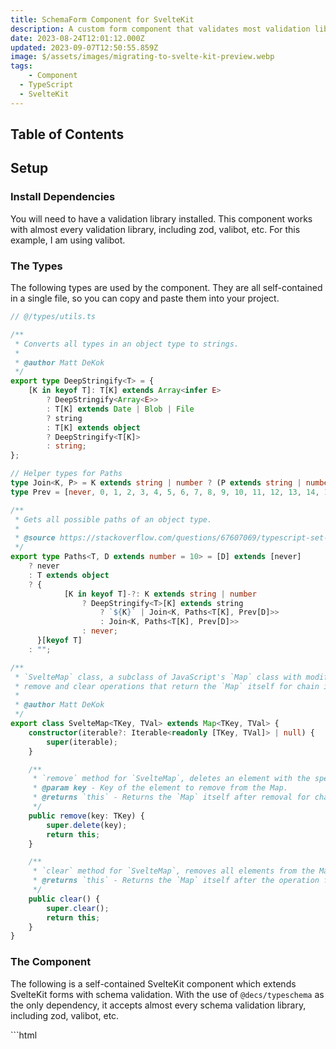 ```yaml
---
title: SchemaForm Component for SvelteKit
description: A custom form component that validates most validation library schemas.
date: 2023-08-24T12:01:12.000Z
updated: 2023-09-07T12:50:55.859Z
image: $/assets/images/migrating-to-svelte-kit-preview.webp
tags:
	- Component
  - TypeScript
  - SvelteKit
---
```


## Table of Contents

## Setup

### Install Dependencies

You will need to have a validation library installed. This component works with almost every validation library, including zod, valibot, etc. For this example, I am using valibot.

### The Types

The following types are used by the component. They are all self-contained in a single file, so you can copy and paste them into your project.

```ts
// @/types/utils.ts

/**
 * Converts all types in an object type to strings.
 * 
 * @author Matt DeKok
 */
export type DeepStringify<T> = {
	[K in keyof T]: T[K] extends Array<infer E>
		? DeepStringify<Array<E>>
		: T[K] extends Date | Blob | File
		? string
		: T[K] extends object
		? DeepStringify<T[K]>
		: string;
};

// Helper types for Paths
type Join<K, P> = K extends string | number ? (P extends string | number ? `${K}${"" extends P ? "" : "."}${P}` : never) : never;
type Prev = [never, 0, 1, 2, 3, 4, 5, 6, 7, 8, 9, 10, 11, 12, 13, 14, 15, 16, 17, 18, 19, 20, ...0[]];

/**
 * Gets all possible paths of an object type.
 * 
 * @source https://stackoverflow.com/questions/67607069/typescript-set-value-type-of-a-deep-nested-object-path
 */
export type Paths<T, D extends number = 10> = [D] extends [never]
	? never
	: T extends object
	? {
			[K in keyof T]-?: K extends string | number
				? DeepStringify<T>[K] extends string
					? `${K}` | Join<K, Paths<T[K], Prev[D]>>
					: Join<K, Paths<T[K], Prev[D]>>
				: never;
	  }[keyof T]
	: "";

/**
 * `SvelteMap` class, a subclass of JavaScript's `Map` class with modified methods for 
 * remove and clear operations that return the `Map` itself for chain invocations.
 * 
 * @author Matt DeKok
 */
export class SvelteMap<TKey, TVal> extends Map<TKey, TVal> {
	constructor(iterable?: Iterable<readonly [TKey, TVal]> | null) {
		super(iterable);
	}

	/**
	 * `remove` method for `SvelteMap`, deletes an element with the specified key from the Map.
	 * @param key - Key of the element to remove from the Map.
	 * @returns `this` - Returns the `Map` itself after removal for chain invocations.
	 */
	public remove(key: TKey) {
		super.delete(key);
		return this;
	}

	/**
	 * `clear` method for `SvelteMap`, removes all elements from the Map.
	 * @returns `this` - Returns the `Map` itself after the operation for chain invocations.
	 */
	public clear() {
		super.clear();
		return this;
	}
}
```

### The Component

The following is a self-contained SvelteKit component which extends SvelteKit forms with schema validation. With the use of `@decs/typeschema` as the only dependency, it accepts almost every schema validation library, including zod, valibot, etc.

<CombinedBlock>
	```html
	<!-- @/components/SchemaForm.svelte -->
	<script lang="ts" context="module">
		import type { Infer, InferIn, Schema } from "@decs/typeschema";
		import { validate } from "@decs/typeschema";

		const stringify = "validated";

		export async function parseFormData<TSchema extends Schema>(formData: FormData, schema: TSchema): Promise<Infer<TSchema>> {
			const data = (formData.get(stringify) as string) || "{}";
			const result = await validate(schema, JSON.parse(data));
			if ("issues" in result && result.issues.length) {
				throw new Error(result.issues.map((i) => `❌ ${(i.path || ["form"]).join(".")}: ${i.message}`).join("\n"));
			}
			if (!("data" in result)) throw new Error("No data returned");
			return result.data;
		}
	</script>

	<script lang="ts" generics="TSchema extends Schema">
		import { enhance } from "$app/forms";
		import { beforeNavigate } from "$app/navigation";
		import type { ActionResult } from "@sveltejs/kit";
		import { createEventDispatcher } from "svelte";
		import { SvelteMap, type DeepStringify, type Paths } from "@/types/util";

		const dispatch = createEventDispatcher<{
			"before-submit": null;
			"after-submit": ActionResult;
			validate: {
				data?: Infer<TSchema>;
				changes: typeof changes;
				errors: typeof errors;
				setError: typeof setError;
			};
		}>();

		let elForm: HTMLFormElement;
		let validatedData: Infer<Schema>;
		let changes: Array<string> = [];

		export let schema: TSchema;
		export let data: InferIn<TSchema>;
		export let action: string;
		export let method = "POST";
		export let resetOnSave = false;
		export let saving = false;
		export let errors = new SvelteMap<"form" | Paths<InferIn<TSchema>, 6>, string>();

		let initialStructure = emptyClone(data);
		$: currentStructure = emptyClone(data);

		async function checkErrors(data: InferIn<TSchema>) {
			errors = errors.clear();
			const result = await validate(schema, data);
			if ("data" in result) {
				dispatch("validate", { data: (validatedData = result.data), changes, errors, setError });
			} else if ("issues" in result) {
				result.issues.forEach((issue) => {
					if (!issue.path) issue.path = ["form"];
					if (saving || changes.includes(issue.path.join("."))) {
						errors = errors.set(issue.path.join(".") as any, issue.message);
					}
				});
				dispatch("validate", { changes, errors, setError });
			}
		}

		function checkChanges() {
			const formStructureIsDiff = JSON.stringify(currentStructure) !== JSON.stringify(initialStructure);
			changes = !saving
				? [...elForm.querySelectorAll("[data-dirty]")]
						.map((el) => el.getAttribute("name") || "hidden")
						.concat(formStructureIsDiff ? "form" : "")
						.filter(Boolean)
				: [];

			checkErrors(data);
		}

		$: {
			if (saving || (elForm && data)) {
				checkChanges();
				setTimeout(() => {
					elForm.querySelectorAll(":is(input, textarea, select):not([data-listener])").forEach((el) => {
						el.setAttribute("data-listener", "");
						el.addEventListener("input", (ev: Event) => {
							if (ev.currentTarget instanceof Element && !ev.currentTarget.hasAttribute("data-dirty")) {
								ev.currentTarget.setAttribute("data-dirty", "");
								checkChanges();
							}
						});
					});
				}, 10);
			}
		}

		beforeNavigate((nav) => {
			checkChanges();
			if (changes.length) {
				if (!confirm("You have unsaved changes. Are you sure you want to leave this page?")) nav.cancel();
			}
		});

		function emptyClone<S extends Schema, T extends InferIn<S>>(data: T): DeepStringify<T> {
			const result: any = Array.isArray(data) ? [] : {};
			for (const key in data) {
				if (data[key] && ["Object", "Array"].includes((data[key] as object).constructor.name)) {
					result[key] = emptyClone(data[key]);
				} else result[key] = "";
			}
			return result;
		}

		function setError<K extends "form" | Paths<InferIn<TSchema>, 6>>(path: K, message: string) {
			errors = errors.set(path, message);
		}
	</script>
	```
	```tsx
	<form
		{method}
		{action}
		{...$$restProps}
		bind:this={elForm}
		novalidate
		use:enhance={async (f) => {
			dispatch("before-submit");
			saving = true;

			await checkErrors(data);
			if (errors.size) {
				saving = false;
				return f.cancel();
			}

			if (validatedData && typeof validatedData === "object" && !(stringify in validatedData)) {
				for (const key of [...f.formData.keys()]) {
					if (key === stringify) continue;
					if (f.formData.get(key) instanceof File) continue;
					f.formData.delete(key);
				}
				f.formData.set(stringify, JSON.stringify(validatedData));
			}

			return async ({ update, result }) => {
				await update({ reset: resetOnSave });
				dispatch("after-submit", result);
				if (
					(result.type === "success" && result.data && "error" in result.data) ||
					!["redirect", "success"].includes(result.type)
				) {
					saving = false;
				}
			};
		}}
	>
		<slot errors={errors} saving={saving} />
	</form>
	```
</CombinedBlock>

## Examples

### Basic Example

Using this component is very simple. In your `+page.svelte`, simply add it like you would another form and pass it an object schema and a data object. It also returns a `saving` boolean and `errors` map. Both `data` and `errors` are typesafe based on the the structure of your object schema.

```typescript
// $libs/types/schemas
import { object, string, email } from "valibot";

export const subscribeSchema = object({ email: string([email("Must be a valid email")]) });
```
<CombinedBlock>
	```html
	<!-- +page.svelte -->
	<script lang="ts">
		import SchemaForm from "$lib/components/SchemaForm.svelte";
		import { subscribeSchema } from "$lib/types/schemas";

		let data = { email: "" };
	</script>
	```
	```tsx
	<SchemaForm action="?/subscribe" schema="{subscribeSchema}" data={data} let:saving let:errors resetOnSave>
		<label>Subscribe to our newsletter</label>
		<input name="email" bind:value="{data.email}" required />
		{#if errors.has("email")}
			<span class="error">{errors.get("email")}</span>
		{/if}
		<button disabled="{saving}">Subscribe</button>
	</SchemaForm>
	```
</CombinedBlock>

Then in your server action, you can use the `parseFormData` method from the component to parse the form data on the server and get a validated data object.

```typescript
// +page.server.ts
import { parseFormData } from "$lib/components/SchemaForm.svelte";
import { subscribeSchema } from "$lib/types/schemas";

export const actions = {
	subscribe: async (event) => {
		try {
			const data = await event.request.formData();
			const parsedData = await parseFormData(data, subscribeSchema);
			//    ^? { email: string }
			...
		} catch (error) {
			...
		}
	}
};
```

### Extending the Error Checking

The component also returns a `validate` event that you can use to extend the error checking. It returns the following:

```yaml
data: The validated data object
changes: The names of the fields that have changed as an array of strings
errors: The errors map
setError: A function to set an error
```

The `setError` function is also type-safe. It takes two arguments: the `path` to the error as a string, and the value to set at that path. The `path` parameter will have autocomplete based on a dot-separated string that corresponds to the data object path. See the [Field Names](#field-names) section for more information.

You can use this event to add custom error checking to your form. For example, if you have a password field and a confirm password field, you can use the `validate` event to check that they match.

<CombinedBlock>
	```html
	<!-- +page.svelte -->
	<script lang="ts">
		import SchemaForm from "$lib/components/SchemaForm.svelte";
		import { subscribeSchema } from "$lib/types/schemas";

		let data = { email: "", password: "", confirmPassword: "" };
	</script>
	```
	```tsx
	<SchemaForm 
		action="?/subscribe"
		schema={subscribeSchema}
		data={data}
		let:saving
		let:errors
		resetOnSave
		on:validate={(event) => {
			const { data, setError } = event.detail;
			if (data.password !== data.confirmPassword) {
				setError("confirmPassword", "Passwords do not match");
			}
		}}>
		<div class="field">
			<label>Email</label>
			<input name="email" bind:value={data.email} required />
			{#if errors.has("email")}
				<span class="error">{errors.get("email")}</span>
			{/if}
		</div>
		<div class="field">
			<label>Password</label>
			<input name="password" type="password" bind:value={data.password} required />
			{#if errors.has("password")}
				<span class="error">{errors.get("password")}</span>
			{/if}
		</div>
		<div class="field">
			<label>Confirm Password</label>
			<input name="confirmPassword" type="password" bind:value={data.confirmPassword} required />
			{#if errors.has("confirmPassword")}
				<span class="error">{errors.get("confirmPassword")}</span>
			{/if}
		</div>
		<button disabled={saving}>Subscribe</button>
	</SchemaForm>
	```
</CombinedBlock>

## Some Things to Note

### Field Names

Error checking will always work on submit, but for error checking to work correctly upon input changes, field names should be the data object path that corresponds to that field. For example, if your data is:

```typescript
{
	a: {
		b: [{ c: 1 }];
	}
}
```

Then the field name for `c` should be `name="a.b.{index}.c"`.

### Dates and Files

When the form is submitted, the FormData object is converted to a stringified JSON object and then revalidated on the server side with `parseFormData`. This may cause issues with files and dates.

- **Dates:** The form data gets stringified as JSON, so in order for `parseFormData` to parse it to the correct type, your schema should coerce it back to a Date object, if that is the type you require.
- **Files:** As with dates, when a File object is stringified it becomes an empty object like `{}`, so ensure your schema takes that into account, or have a separate schema for your backend. Files remain included in the FormData object with their field names as keys, so they can and should be handled separately.

#### Examples using Valibot

```typescript
// Transforms a Date, string, or number into a Date
export const dateSchema = transform(
	// Input types: Date, string, number
	union(
		[date(), string([iso()]), number([minValue(0)])], 
		"Must be a valid Date object, ISO string, or UNIX timestamp"
	),
	// Output type: Date
	input => new Date(input)
);

// Validates against both Blob and {} types. Files are an instance of the Blob class.
export const fileSchema = union([blob(), object({})]);
```

The `iso()` validator is a more powerful [custom validator](/blog/custom-valibot) that I wrote. If you'd rather use a function built-in to Valibot, I'd recommend `isoTimestamp()`.
